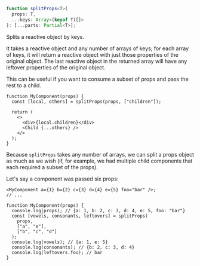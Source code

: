<Title>splitProps</Title>

```ts
function splitProps<T>(
  props: T,
  ...keys: Array<(keyof T)[]>
): [...parts: Partial<T>];
```

Splits a reactive object by keys.

It takes a reactive object and any number of arrays of keys; for each array of keys, it will return a reactive object with just those properties of the original object. The last reactive object in the returned array will have any leftover properties of the original object.

This can be useful if you want to consume a subset of props and pass the rest to a child.

```tsx
function MyComponent(props) {
  const [local, others] = splitProps(props, ["children"]);

  return (
    <>
      <div>{local.children}</div>
      <Child {...others} />
    </>
  );
}
```

Because `splitProps` takes any number of arrays, we can split a props object as much as we wish (if, for example, we had multiple child components that each required a subset of the props).

Let's say a component was passed six props:

```tsx
<MyComponent a={1} b={2} c={3} d={4} e={5} foo="bar" />;
// ...

function MyComponent(props) {
  console.log(props); // {a: 1, b: 2, c: 3, d: 4, e: 5, foo: "bar"}
  const [vowels, consonants, leftovers] = splitProps(
    props,
    ["a", "e"],
    ["b", "c", "d"]
  );
  console.log(vowels); // {a: 1, e: 5}
  console.log(consonants); // {b: 2, c: 3, d: 4}
  console.log(leftovers.foo); // bar
}
```